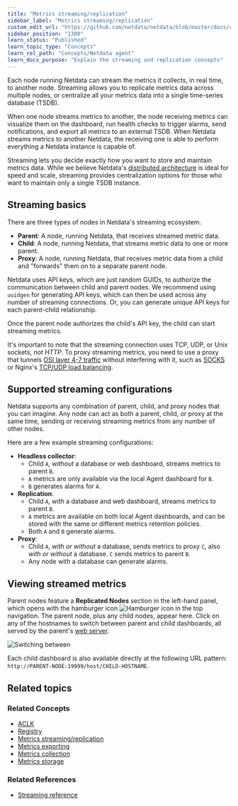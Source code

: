```yaml
---
title: "Metrics streaming/replication"
sidebar_label: "Metrics streaming/replication"
custom_edit_url: "https://github.com/netdata/netdata/blob/master/docs/concepts/netdata-agent/metrics-streaming-replication.md"
sidebar_position: "1300"
learn_status: "Published"
learn_topic_type: "Concepts"
learn_rel_path: "Concepts/Netdata agent"
learn_docs_purpose: "Explain the streaming and replication concepts"
---
```


Each node running Netdata can stream the metrics it collects, in real time, to another node. Streaming allows you to
replicate metrics data across multiple nodes, or centralize all your metrics data into a single time-series database
(TSDB).

When one node streams metrics to another, the node receiving metrics can visualize them on the
dashboard, run health checks to trigger alarms, send notifications, and
export all metrics to an external TSDB. When Netdata streams metrics to another
Netdata, the receiving one is able to perform everything a Netdata instance is capable of.

Streaming lets you decide exactly how you want to store and maintain metrics data. While we believe Netdata's
[distributed architecture](https://github.com/netdata/netdata/blob/master/docs/concepts/netdata-architecture/distributed-data-architecture.md) is ideal for speed and scale, streaming
provides centralization options for those who want to maintain only a single TSDB instance.

## Streaming basics

There are three types of nodes in Netdata's streaming ecosystem.

- **Parent**: A node, running Netdata, that receives streamed metric data.
- **Child**: A node, running Netdata, that streams metric data to one or more parent.
- **Proxy**: A node, running Netdata, that receives metric data from a child and "forwards" them on to a
  separate parent node.

Netdata uses API keys, which are just random GUIDs, to authorize the communication between child and parent nodes. We
recommend using `uuidgen` for generating API keys, which can then be used across any number of streaming connections.
Or, you can generate unique API keys for each parent-child relationship.

Once the parent node authorizes the child's API key, the child can start streaming metrics.

It's important to note that the streaming connection uses TCP, UDP, or Unix sockets, _not HTTP_. To proxy streaming
metrics, you need to use a proxy that tunnels [OSI layer 4-7
traffic](https://en.wikipedia.org/wiki/OSI_model#Layer_4:_Transport_Layer) without interfering with it, such as
[SOCKS](https://en.wikipedia.org/wiki/SOCKS) or Nginx's [TCP/UDP load
balancing](https://docs.nginx.com/nginx/admin-guide/load-balancer/tcp-udp-load-balancer/).

## Supported streaming configurations

Netdata supports any combination of parent, child, and proxy nodes that you can imagine. Any node can act as both a
parent, child, or proxy at the same time, sending or receiving streaming metrics from any number of other nodes.

Here are a few example streaming configurations:

- **Headless collector**: 
  - Child `A`, _without_ a database or web dashboard, streams metrics to parent `B`.
  - `A` metrics are only available via the local Agent dashboard for `B`.
  - `B` generates alarms for `A`.
- **Replication**: 
  - Child `A`, _with_ a database and web dashboard, streams metrics to parent `B`. 
  - `A` metrics are available on both local Agent dashboards, and can be stored with the same or different metrics
    retention policies.
  - Both `A` and `B` generate alarms.
- **Proxy**:
  - Child `A`, _with or without_ a database, sends metrics to proxy `C`, also _with or without_ a database. `C` sends
    metrics to parent `B`.
  - Any node with a database can generate alarms.

## Viewing streamed metrics

Parent nodes feature a **Replicated Nodes** section in the left-hand panel, which opens with the hamburger icon
![Hamburger icon](https://raw.githubusercontent.com/netdata/netdata-ui/master/src/components/icon/assets/hamburger.svg)
in the top navigation. The parent node, plus any child nodes, appear here. Click on any of the hostnames to switch
between parent and child dashboards, all served by the parent's [web server](/web/server/README.md).

![Switching between
](https://user-images.githubusercontent.com/1153921/110043346-761ec000-7d04-11eb-8e58-77670ba39161.gif)

Each child dashboard is also available directly at the following URL pattern:
`http://PARENT-NODE:19999/host/CHILD-HOSTNAME`.


## Related topics

### Related Concepts

- [ACLK](https://github.com/netdata/netdata/blob/master/docs/concepts/netdata-agent/aclk.md)
- [Registry](https://github.com/netdata/netdata/blob/master/docs/concepts/netdata-agent/registry.md)
- [Metrics streaming/replication](https://github.com/netdata/netdata/blob/master/docs/concepts/netdata-agent/metrics-streaming-replication.md)
- [Metrics exporting](https://github.com/netdata/netdata/blob/master/docs/concepts/netdata-agent/metrics-exporting.md)
- [Metrics collection](https://github.com/netdata/netdata/blob/master/docs/concepts/netdata-agent/metrics-collection.md)
- [Metrics storage](https://github.com/netdata/netdata/blob/master/docs/concepts/netdata-agent/metrics-storage.md)

### Related References

  - [Streaming reference](https://github.com/netdata/netdata/blob/master/streaming/README.md)
